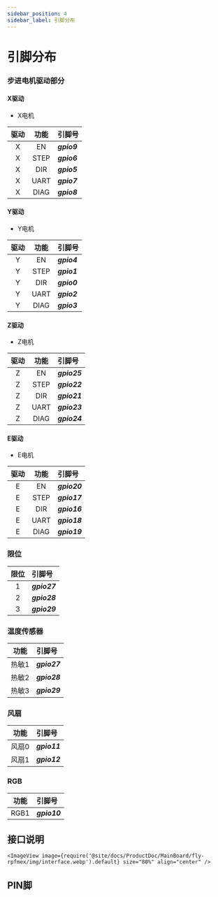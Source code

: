 ```yaml
---
sidebar_position: 4
sidebar_label: 引脚分布
---
```




# 引脚分布

### 步进电机驱动部分

<!-- tabs:start -->

#### **X驱动**

* X电机

| 驱动 | 功能 | 引脚号 |
| :----: | :----: | :----- |
| X | EN | ***gpio9*** |
| X | STEP | ***gpio6*** |
| X | DIR | ***gpio5*** |
| X | UART | ***gpio7*** |
| X | DIAG | ***gpio8*** |

#### **Y驱动**

* Y电机

| 驱动 | 功能 | 引脚号 |
| :----: | :----: | :----- |
| Y | EN | ***gpio4*** |
| Y | STEP | ***gpio1*** |
| Y | DIR | ***gpio0*** |
| Y | UART | ***gpio2*** |
| Y | DIAG | ***gpio3*** |

#### **Z驱动**

* Z电机

| 驱动 | 功能 | 引脚号 |
| :----: | :----: | :----- |
| Z | EN | ***gpio25*** |
| Z | STEP | ***gpio22*** |
| Z | DIR | ***gpio21*** |
| Z | UART | ***gpio23*** |
| Z | DIAG | ***gpio24*** |

#### **E驱动**

* E电机

| 驱动 | 功能 | 引脚号 |
| :----: | :----: | :----- |
| E | EN | ***gpio20*** |
| E | STEP | ***gpio17*** |
| E | DIR | ***gpio16*** |
| E | UART | ***gpio18*** |
| E | DIAG | ***gpio19*** |

<!-- tabs:end -->


### 限位

| 限位 | 引脚号 |
| :----: | :----- |
| 1 | ***gpio27*** |
| 2 | ***gpio28*** |
| 3 | ***gpio29*** |

### 温度传感器

| 功能 | 引脚号 |
| :----: | :----- |
| 热敏1 | ***gpio27*** |
| 热敏2 | ***gpio28*** |
| 热敏3 | ***gpio29*** |

### 风扇

| 功能 | 引脚号 |
| :----: | :----- |
| 风扇0 | ***gpio11*** |
| 风扇1 | ***gpio12*** |

### RGB

| 功能 | 引脚号 |
| :----: | :----- |
| RGB1 | ***gpio10*** |


## 接口说明
    <ImageView image={require('@site/docs/ProductDoc/MainBoard/fly-rpfmex/img/interface.webp').default} size="80%" align="center" />

## PIN脚